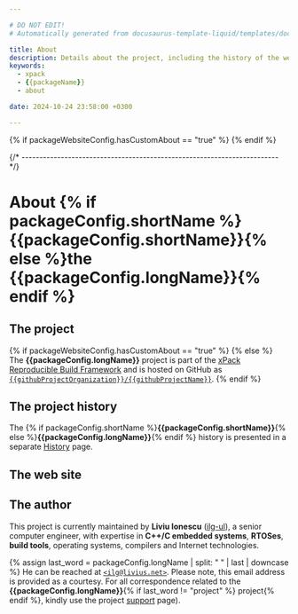 ```yaml
---

# DO NOT EDIT!
# Automatically generated from docusaurus-template-liquid/templates/docusaurus.

title: About
description: Details about the project, including the history of the website and details about the author.
keywords:
  - xpack
  - {{packageName}}
  - about

date: 2024-10-24 23:58:00 +0300

---
```


{% if packageWebsiteConfig.hasCustomAbout == "true" %}
{% endif %}

{/* ------------------------------------------------------------------------ */}

# About {% if packageConfig.shortName %}{{packageConfig.shortName}}{% else %}the {{packageConfig.longName}}{% endif %}

## The project

{% if packageWebsiteConfig.hasCustomAbout == "true" %}
<CustomAbout />
{% else %}
The **{{packageConfig.longName}}** project is part of the
[xPack Reproducible Build Framework](https://xpack.github.io)
and is hosted on GitHub as
[`{{githubProjectOrganization}}/{{githubProjectName}}`](https://github.com/{{githubProjectOrganization}}/{{githubProjectName}}/).
{% endif %}

## The project history

The {% if packageConfig.shortName %}**{{packageConfig.shortName}}**{% else %}**{{packageConfig.longName}}**{% endif %} history is presented
in a separate [History](/docs/project/history/) page.

## The web site

<Website/>

## The author

This project is currently maintained by **Liviu Ionescu**
([ilg-ul](https://github.com/ilg-ul)),
a senior computer engineer, with expertise in **C++/C embedded systems**,
**RTOSes**, **build tools**, operating systems, compilers
and Internet technologies.

{% assign last_word = packageConfig.longName | split: " " | last | downcase %}
He can be reached at [`<ilg@livius.net>`](mailto:ilg@livius.net).
Please note, this email address is provided as a courtesy.
For all correspondence related to
the **{{packageConfig.longName}}**{% if last_word != "project" %} project{% endif %},
kindly use the project [support](/docs/support/) page).
